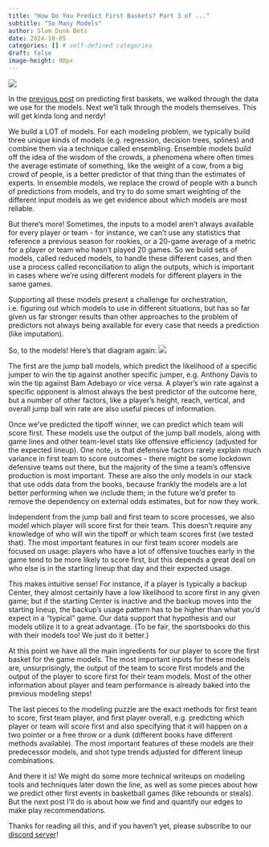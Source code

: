 ```yaml
---
title: "How Do You Predict First Baskets? Part 3 of ..."
subtitle: "So Many Models"
author: Slam Dunk Bets
date: 2024-10-05
categories: [] # self-defined categories
draft: false
image-height: 90px
---
```


![](../../images/catwalk.jpg)

In the [previous post](predict-first-baskets-2.qmd) on predicting first baskets, we walked through the data we use for the models. Next we'll talk through the models themselves. This will get kinda long and nerdy!

We build a LOT of models. For each modeling problem, we typically build three unique kinds of models (e.g. regression, decision trees, splines) and combine them via a technique called ensembling. Ensemble models build off the idea of the wisdom of the crowds, a phenomena where often times the average estimate of something, like the weight of a cow, from a big crowd of people, is a better predictor of that thing than the estimates of experts. In ensemble models, we replace the crowd of people with a bunch of predictions from models, and try to do some smart weighting of the different input models as we get evidence about which models are most reliable.

But there's more! Sometimes, the inputs to a model aren't always available for every player or team - for instance, we can't use any statistics that reference a previous season for rookies, or a 20-game average of a metric for a player or team who hasn't played 20 games. So we build sets of models, called reduced models, to handle these different cases, and then use a process called reconciliation to align the outputs, which is important in cases where we're using different models for different players in the same games.

Supporting all these models present a challenge for orchestration, i.e. figuring out which models to use in different situations, but has so far given us far stronger results than other approaches to the problem of predictors not always being available for every case that needs a prediction (like imputation).

So, to the models! Here's that diagram again: ![](../../images/model_flowchart.jpg)

The first are the jump ball models, which predict the likelihood of a specific jumper to win the tip against another specific jumper, e.g. Anthony Davis to win the tip against Bam Adebayo or vice versa. A player's win rate against a specific opponent is almost always the best predictor of the outcome here, but a number of other factors, like a player's height, reach, vertical, and overall jump ball win rate are also useful pieces of information.

Once we've predicted the tipoff winner, we can predict which team will score first. These models use the output of the jump ball models, along with game lines and other team-level stats like offensive efficiency (adjusted for the expected lineup). One note, is that defensive factors rarely explain much variance in first team to score outcomes - there might be some lockdown defensive teams out there, but the majority of the time a team's offensive production is most important. These are also the only models in our stack that use odds data from the books, because frankly the models are a lot better performing when we include them; in the future we'd prefer to remove the dependency on external odds estimates, but for now they work.

Independent from the jump ball and first team to score processes, we also model which player will score first for their team. This doesn't require any knowledge of who will win the tipoff or which team scores first (we tested that). The most important features in our first team scorer models are focused on usage: players who have a lot of offensive touches early in the game tend to be more likely to score first, but this depends a great deal on who else is in the starting lineup that day and their expected usage.

This makes intuitive sense! For instance, if a player is typically a backup Center, they almost certainly have a low likelihood to score first in any given game; but if the starting Center is inactive and the backup moves into the starting lineup, the backup's usage pattern has to be higher than what you'd expect in a "typical" game. Our data support that hypothesis and our models utilize it to a great advantage. (To be fair, the sportsbooks do this with their models too! We just do it better.)

At this point we have all the main ingredients for our player to score the first basket for the game models. The most important inputs for these models are, unsurprisingly, the output of the team to score first models and the output of the player to score first for their team models. Most of the other information about player and team performance is already baked into the previous modeling steps!

The last pieces to the modeling puzzle are the exact methods for first team to score, first team player, and first player overall, e.g. predicting which player or team will score first and also specifying that it will happen on a two pointer or a free throw or a dunk (different books have different methods available). The most important features of these models are their predecessor models, and shot type trends adjusted for different lineup combinations.

And there it is! We might do some more technical writeups on modeling tools and techniques later down the line, as well as some pieces about how we predict other first events in basketball games (like rebounds or steals). But the next post I'll do is about how we find and quantify our edges to make play recommendations.

Thanks for reading all this, and if you haven't yet, please subscribe to our [discord server](https://whop.com/slam-dunk-bets/)!
